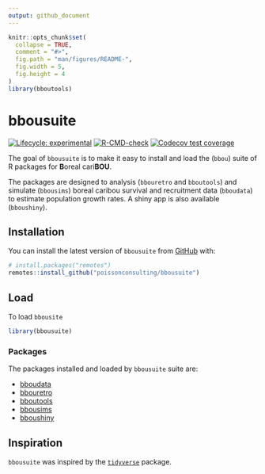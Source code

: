 ```yaml
---
output: github_document
---
```


<!-- README.md is generated from README.Rmd. Please edit that file -->

```r
knitr::opts_chunk$set(
  collapse = TRUE,
  comment = "#>",
  fig.path = "man/figures/README-",
  fig.width = 5,
  fig.height = 4
)
library(bboutools)
```

# bbousuite

<!-- badges: start -->
[![Lifecycle: experimental](https://img.shields.io/badge/lifecycle-experimental-orange.svg)](https://lifecycle.r-lib.org/articles/stages.html#experimental)
[![R-CMD-check](https://github.com/poissonconsulting/bbousuite/actions/workflows/R-CMD-check.yaml/badge.svg)](https://github.com/poissonconsulting/bbousuite/actions/workflows/R-CMD-check.yaml)
[![Codecov test coverage](https://codecov.io/gh/poissonconsulting/bbousuite/branch/main/graph/badge.svg)](https://app.codecov.io/gh/poissonconsulting/bbousuite?branch=main)
<!-- badges: end -->

The goal of `bbousuite` is to make it easy to install and load the (`bbou`) suite of
R packages for **B**oreal cari**BOU**.

The packages are designed to analysis (`bbouretro` and `bboutools`) and simulate (`bbousims`) boreal caribou survival and recruitment data (`bboudata`) to estimate population growth rates. A shiny app is also available (`bboushiny`). 

## Installation

You can install the latest version of `bbousuite` from [GitHub](https://github.com/poissonconsulting/bbousuite) with:

``` r
# install.packages("remotes")
remotes::install_github("poissonconsulting/bbousuite")
```

## Load

To load `bbousite`

``` r
library(bbousuite)
```

### Packages

The packages installed and loaded by `bbousuite` suite are:

- [bboudata](https://github.com/poissonconsulting/bboudata)
- [bbouretro](https://github.com/poissonconsulting/bbouretro)
- [bboutools](https://github.com/poissonconsulting/bboutools)
- [bbousims](https://github.com/poissonconsulting/bbousims)
- [bboushiny](https://github.com/poissonconsulting/bboushiny)

## Inspiration

`bbousuite` was inspired by the [`tidyverse`](https://github.com/tidyverse/tidyverse) package.